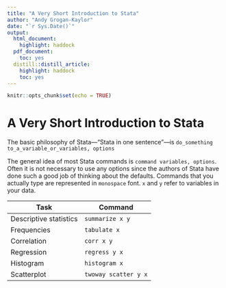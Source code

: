 ```yaml
---
title: "A Very Short Introduction to Stata"
author: "Andy Grogan-Kaylor"
date: "`r Sys.Date()`"
output:
  html_document:
    highlight: haddock
  pdf_document:
    toc: yes
  distill::distill_article:
    highlight: haddock
    toc: yes
---
```


```r

knitr::opts_chunk$set(echo = TRUE)

```

# A Very Short Introduction to Stata

The basic philosophy of Stata---“Stata in one sentence”---is `do_something to_a_variable_or_variables, options`

The general idea of most Stata commands is `command variables, options`. Often it is not necessary to use any options since the authors of Stata have done such a good job of thinking about the defaults. Commands that you actually type are represented in `monospace` font. `x` and `y` refer to variables in your data.

| Task | Command | 
|------|-----|
| Descriptive statistics | `summarize x y` |
| Frequencies | `tabulate x` |
| Correlation | `corr x y` |
| Regression | `regress y x` |
| Histogram | `histogram x` |
| Scatterplot | `twoway scatter y x` |



